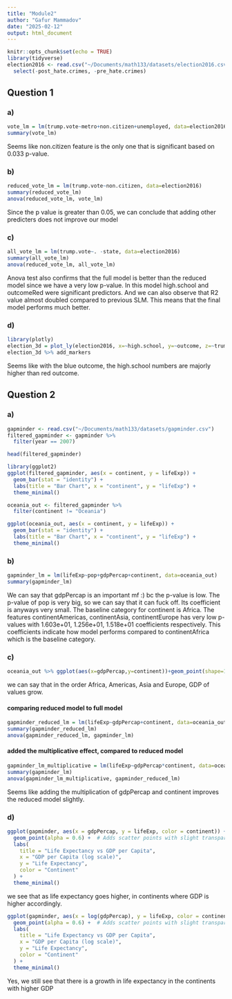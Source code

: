 ```yaml
---
title: "Module2"
author: "Gafur Mammadov"
date: "2025-02-12"
output: html_document
---
```


```r
knitr::opts_chunk$set(echo = TRUE)
library(tidyverse)
election2016 <- read.csv("~/Documents/math133/datasets/election2016.csv") %>%
  select(-post_hate.crimes, -pre_hate.crimes)
```

## Question 1
### a)

```r
vote_lm = lm(trump.vote~metro+non.citizen+unemployed, data=election2016)
summary(vote_lm)
```
Seems like non.citizen feature is the only one that is significant based on 0.033 p-value.

### b)
```r
reduced_vote_lm = lm(trump.vote~non.citizen, data=election2016)
summary(reduced_vote_lm)
anova(reduced_vote_lm, vote_lm)
```
Since the p value is greater than 0.05, we can conclude that adding other predicters does not improve our model

### c)
```r
all_vote_lm = lm(trump.vote~. -state, data=election2016)
summary(all_vote_lm)
anova(reduced_vote_lm, all_vote_lm)
```
Anova test also confirms that the full model is better than the reduced model since we have a very low p-value.
In this model high.school and outcomeRed were significant predictors. And we can also observe that R2 value almost doubled compared to previous SLM. This means that the final model performs much better.

### d)

```r
library(plotly)
election_3d = plot_ly(election2016, x=~high.school, y=~outcome, z=~trump.vote)
election_3d %>% add_markers
```
Seems like with the blue outcome, the high.school numbers are majorly higher than red outcome.



## Question 2

### a)
```r
gapminder <- read.csv("~/Documents/math133/datasets/gapminder.csv")
filtered_gapminder <- gapminder %>% 
  filter(year == 2007)

head(filtered_gapminder)
```

```r
library(ggplot2)
ggplot(filtered_gapminder, aes(x = continent, y = lifeExp)) +
  geom_bar(stat = "identity") +
  labs(title = "Bar Chart", x = "continent", y = "lifeExp") +
  theme_minimal()
```
```r
oceania_out <- filtered_gapminder %>%
  filter(continent != "Oceania")

ggplot(oceania_out, aes(x = continent, y = lifeExp)) +
  geom_bar(stat = "identity") +
  labs(title = "Bar Chart", x = "continent", y = "lifeExp") +
  theme_minimal()
```
### b)

```r
gapminder_lm = lm(lifeExp~pop+gdpPercap+continent, data=oceania_out)
summary(gapminder_lm)
```
We can say that gdpPercap is an important mf :) bc the p-value is low. The p-value of pop is very big, so we can say that it can fuck off. Its coefficient is anyways very small.
The baseline category for continent is Africa. The features continentAmericas, continentAsia, continentEurope has very low p-values with 1.603e+01, 1.256e+01, 1.518e+01 coefficients respectively. This coefficients indicate how model performs compared to continentAfrica which is the baseline category.

### c)
```r
oceania_out %>% ggplot(aes(x=gdpPercap,y=continent))+geom_point(shape=1)
``` 
we can say that in the order Africa, Americas, Asia and Europe, GDP of values grow. 

#### comparing reduced model to full model
```r
gapminder_reduced_lm = lm(lifeExp~gdpPercap+continent, data=oceania_out)
summary(gapminder_reduced_lm)
anova(gapminder_reduced_lm, gapminder_lm)
```

#### added the multiplicative effect, compared to reduced model
```r
gapminder_lm_multiplicative = lm(lifeExp~gdpPercap*continent, data=oceania_out)
summary(gapminder_lm)
anova(gapminder_lm_multiplicative, gapminder_reduced_lm)
```

Seems like adding the multiplication of gdpPercap and continent improves the reduced model slightly.

### d)

```r
ggplot(gapminder, aes(x = gdpPercap, y = lifeExp, color = continent)) +
  geom_point(alpha = 0.6) +  # Adds scatter points with slight transparency
  labs(
    title = "Life Expectancy vs GDP per Capita",
    x = "GDP per Capita (log scale)",
    y = "Life Expectancy",
    color = "Continent"
  ) +
  theme_minimal()
```
we see that as life expectancy goes higher, in continents where GDP is higher accordingly.

```r
ggplot(gapminder, aes(x = log(gdpPercap), y = lifeExp, color = continent)) +
  geom_point(alpha = 0.6) +  # Adds scatter points with slight transparency
  labs(
    title = "Life Expectancy vs GDP per Capita",
    x = "GDP per Capita (log scale)",
    y = "Life Expectancy",
    color = "Continent"
  ) +
  theme_minimal()
```
Yes, we still see that there is a growth in life expectancy in the continents with higher GDP
